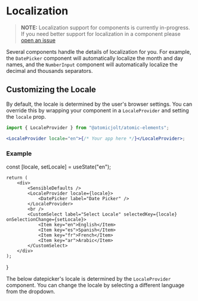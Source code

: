 
<Meta title="Usage/Localization" />

# Localization

> **NOTE:** Localization support for components is currently in-progress. If you need better support for localization in a component please [open an issue](https://github.com/atomicjolt/atomic-elements/issues/new)

Several components handle the details of localization for you. For example, the `DatePicker` component will automatically localize the month and day names, and the `NumberInput` component will automatically localize the decimal and thousands separators.

## Customizing the Locale

By default, the locale is determined by the user's browser settings. You can override this by wrapping your component in a `LocaleProvider` and setting the `locale` prop.

```jsx
import { LocaleProvider } from "@atomicjolt/atomic-elements";

<LocaleProvider locale="en">{/* Your app here */}</LocaleProvider>;
```

### Example

  const [locale, setLocale] = useState("en");

    return (
        <div>
            <SensibleDefaults />
            <LocaleProvider locale={locale}>
                <DatePicker label="Date Picker" />
            </LocaleProvider>
            <br />
            <CustomSelect label="Select Locale" selectedKey={locale} onSelectionChange={setLocale}>
                <Item key="en">English</Item>
                <Item key="es">Spanish</Item>
                <Item key="fr">French</Item>
                <Item key="ar">Arabic</Item>
            </CustomSelect>
        </div>
    );

}

The below datepicker's locale is determined by the `LocaleProvider` component. You can change the locale by selecting a different language from the dropdown.

<ExampleComponent />
